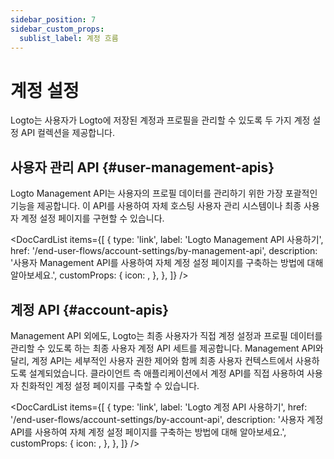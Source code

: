 ```yaml
---
sidebar_position: 7
sidebar_custom_props:
  sublist_label: 계정 흐름
---
```



# 계정 설정

Logto는 사용자가 Logto에 저장된 계정과 프로필을 관리할 수 있도록 두 가지 계정 설정 API 컬렉션을 제공합니다.

## 사용자 관리 API \{#user-management-apis}

Logto Management API는 사용자의 프로필 데이터를 관리하기 위한 가장 포괄적인 기능을 제공합니다. 이 API를 사용하여 자체 호스팅 사용자 관리 시스템이나 최종 사용자 계정 설정 페이지를 구현할 수 있습니다.

<DocCardList
  items={[
    {
      type: 'link',
      label: 'Logto Management API 사용하기',
      href: '/end-user-flows/account-settings/by-management-api',
      description:
        '사용자 Management API를 사용하여 자체 계정 설정 페이지를 구축하는 방법에 대해 알아보세요.',
      customProps: {
        icon: <GearIcon />,
      },
    },
  ]}
/>

## 계정 API \{#account-apis}

Management API 외에도, Logto는 최종 사용자가 직접 계정 설정과 프로필 데이터를 관리할 수 있도록 하는 최종 사용자 계정 API 세트를 제공합니다. Management API와 달리, 계정 API는 세부적인 사용자 권한 제어와 함께 최종 사용자 컨텍스트에서 사용하도록 설계되었습니다. 클라이언트 측 애플리케이션에서 계정 API를 직접 사용하여 사용자 친화적인 계정 설정 페이지를 구축할 수 있습니다.

<DocCardList
  items={[
    {
      type: 'link',
      label: 'Logto 계정 API 사용하기',
      href: '/end-user-flows/account-settings/by-account-api',
      description:
        '사용자 계정 API를 사용하여 자체 계정 설정 페이지를 구축하는 방법에 대해 알아보세요.',
      customProps: {
        icon: <GearIcon />,
      },
    },
  ]}
/>
